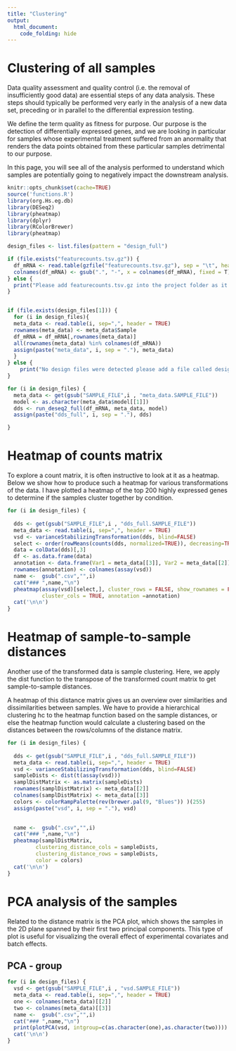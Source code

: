 ```yaml
---
title: "Clustering"
output: 
  html_document:
    code_folding: hide
---
```


# Clustering of all samples

Data quality assessment and quality control (i.e. the removal of insufficiently good data) are essential steps of any data analysis. These steps should typically be performed very early in the analysis of a new data set, preceding or in parallel to the differential expression testing.

We define the term quality as fitness for purpose. Our purpose is the detection of differentially expressed genes, and we are looking in particular for samples whose experimental treatment suffered from an anormality that renders the data points obtained from these particular samples detrimental to our purpose.

In this page, you will see all of the analysis performed to understand which samples are potentially going to negatively impact the downstream analysis.

```r
knitr::opts_chunk$set(cache=TRUE)
source('functions.R')
library(org.Hs.eg.db)
library(DESeq2)
library(pheatmap)
library(dplyr)
library(RColorBrewer)
library(pheatmap)
```


```r

design_files <- list.files(pattern = "design_full")

if (file.exists("featurecounts.tsv.gz")) {
  df_mRNA <- read.table(gzfile("featurecounts.tsv.gz"), sep = "\t", header = TRUE, row.names = 1)
  colnames(df_mRNA) <- gsub(".", "-", x = colnames(df_mRNA), fixed = T)
} else {
  print("Please add featurecounts.tsv.gz into the project folder as it seems to be missing")
}


if (file.exists(design_files[1])) {
  for (i in design_files){
  meta_data <- read.table(i, sep=",", header = TRUE) 
  rownames(meta_data) <- meta_data$Sample
  df_mRNA = df_mRNA[,rownames(meta_data)]
  all(rownames(meta_data) %in% colnames(df_mRNA))
  assign(paste("meta_data", i, sep = "."), meta_data)
  }
} else {
    print("No design files were detected please add a file called design_<test>_<control>_<test>_<column>.csv. Please refer to documentation on github for more ifnormation")
}


```

```r

for (i in design_files) {
  meta_data <- get(gsub("SAMPLE_FILE",i , "meta_data.SAMPLE_FILE"))
  model <- as.character(meta_data$model[[1]])
  dds <- run_deseq2_full(df_mRNA, meta_data, model)
  assign(paste("dds_full", i, sep = "."), dds)

}
```

# Heatmap of counts matrix {.tabset .tabset-fade}

To explore a count matrix, it is often instructive to look at it as a heatmap. Below we show how to produce such a heatmap for various transformations of the data. I have plotted a heatmap of the top 200 highly expressed genes to determine if the samples cluster together by condition.

```r
for (i in design_files) {
  
  dds <- get(gsub("SAMPLE_FILE",i , "dds_full.SAMPLE_FILE"))
  meta_data <- read.table(i, sep=",", header = TRUE) 
  vsd <- varianceStabilizingTransformation(dds, blind=FALSE)
  select <- order(rowMeans(counts(dds, normalized=TRUE)), decreasing=TRUE)[1:200]
  data = colData(dds)[,3]
  df <- as.data.frame(data)
  annotation <- data.frame(Var1 = meta_data[[3]], Var2 = meta_data[[2]])
  rownames(annotation) <- colnames(assay(vsd))
  name <-  gsub(".csv","",i)
  cat("### ",name,"\n")
  pheatmap(assay(vsd)[select,], cluster_rows = FALSE, show_rownames = FALSE,
           cluster_cols = TRUE, annotation =annotation)
  cat('\n\n')
}

```


# Heatmap of sample-to-sample distances {.tabset .tabset-fade}

Another use of the transformed data is sample clustering. Here, we apply the dist function to the transpose of the transformed count matrix to get sample-to-sample distances.

A heatmap of this distance matrix gives us an overview over similarities and dissimilarities between samples. We have to provide a hierarchical clustering hc to the heatmap function based on the sample distances, or else the heatmap function would calculate a clustering based on the distances between the rows/columns of the distance matrix.

```r
for (i in design_files) {
  
  dds <- get(gsub("SAMPLE_FILE",i , "dds_full.SAMPLE_FILE"))
  meta_data <- read.table(i, sep=",", header = TRUE) 
  vsd <- varianceStabilizingTransformation(dds, blind=FALSE)
  sampleDists <- dist(t(assay(vsd)))
  samplDistMatrix <- as.matrix(sampleDists)
  rownames(samplDistMatrix) <- meta_data[[2]]
  colnames(samplDistMatrix) <- meta_data[[3]]
  colors <- colorRampPalette(rev(brewer.pal(9, "Blues")) )(255)
  assign(paste("vsd", i, sep = "."), vsd)
  

  name <-  gsub(".csv","",i)
  cat("### ",name,"\n")
  pheatmap(samplDistMatrix, 
         clustering_distance_cols = sampleDists, 
         clustering_distance_rows = sampleDists,
         color = colors)
  cat('\n\n')
}

```


# PCA analysis of the samples {.tabset .tabset-fade}

Related to the distance matrix is the PCA plot, which shows the samples in the 2D plane spanned by their first two principal components. This type of plot is useful for visualizing the overall effect of experimental covariates and batch effects.

## PCA - group

```r
for (i in design_files) {
  vsd <- get(gsub("SAMPLE_FILE",i , "vsd.SAMPLE_FILE"))
  meta_data <- read.table(i, sep=",", header = TRUE) 
  one <- colnames(meta_data)[[2]]
  two <- colnames(meta_data)[[3]]
  name <-  gsub(".csv","",i)
  cat("### ",name,"\n")
  print(plotPCA(vsd, intgroup=c(as.character(one),as.character(two))))
  cat('\n\n')
}
```
